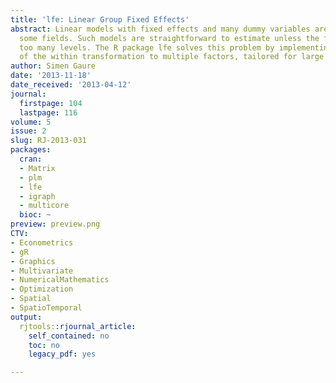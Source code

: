 ```yaml
---
title: 'lfe: Linear Group Fixed Effects'
abstract: Linear models with fixed effects and many dummy variables are common in
  some fields. Such models are straightforward to estimate unless the factors have
  too many levels. The R package lfe solves this problem by implementing a generalization
  of the within transformation to multiple factors, tailored for large problems.
author: Simen Gaure
date: '2013-11-18'
date_received: '2013-04-12'
journal:
  firstpage: 104
  lastpage: 116
volume: 5
issue: 2
slug: RJ-2013-031
packages:
  cran:
  - Matrix
  - plm
  - lfe
  - igraph
  - multicore
  bioc: ~
preview: preview.png
CTV:
- Econometrics
- gR
- Graphics
- Multivariate
- NumericalMathematics
- Optimization
- Spatial
- SpatioTemporal
output:
  rjtools::rjournal_article:
    self_contained: no
    toc: no
    legacy_pdf: yes

---
```

